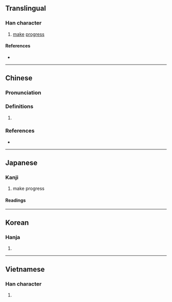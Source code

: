 {{character info}}
==Translingual==

===Han character===
{{Han char|rn=64|rad=手|as=07|sn=10|four=51021|canj=QYLH|ids=⿰扌步}}

# [[make]] [[progress]]

====References====
* {{Han ref|kx=0434.120|dkj=12160|dj=0783.190|hdz=31881.020|uh=6357|ud=25431|bh=D1CA|bd=53706}}

----

==Chinese==
{{zh-forms}}

===Pronunciation===
{{zh-pron
|m=bù,pú,zhì
|c=pou4,zik1,bou6
|cat=
}}
{{zh-attn-split}}

===Definitions===
{{zh-hanzi}}

# {{rfdef|zh}}

===References===
* {{R:yue:mfccd}}

----

==Japanese==

===Kanji===
{{ja-kanji|grade=|rs=手07}}

# make progress

====Readings====
{{ja-readings
|goon=ちき
|kanon=ちょく
|kun=はかど-る
}}

----

==Korean==

===Hanja===
{{ko-hanja|hangeul=척|eumhun=|rv=cheok|mr=ch'ŏk|y=chek}}

# {{rfdef|ko|sort=手07}}

----

==Vietnamese==

===Han character===
{{vi-hantu|[[duệ]]|rs=手07}}

# {{rfdef|vi|sort=手07}}